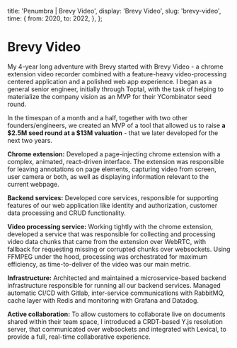   title: 'Penumbra | Brevy Video',
  display: 'Brevy Video',
  slug: 'brevy-video',
  time: {
    from: 2020,
    to: 2022,
  },
};

# Brevy Video
My 4-year long adventure with Brevy started with Brevy Video - a chrome extension video recorder combined with a feature-heavy video-processing centered application and a polished web app experience. I began as a general senior engineer, initially through Toptal, with the task of helping to materialize the company vision as an MVP for their YCombinator seed round.

In the timespan of a month and a half, together with two other founders/engineers, we created an MVP of a tool that allowed us to raise **a $2.5M seed round at a $13M valuation** - that we later developed for the next two years.

**Chrome extension:** Developed a page-injecting chrome extension with a complex, animated, react-driven interface. The extension was responsible for leaving annotations on page elements, capturing video from screen, user camera or both, as well as displaying information relevant to the current webpage.

**Backend services:** Developed core services, responsible for supporting features of our web application like identity and authorization, customer data processing and CRUD functionality.

**Video processing service:** Working tightly with the chrome extension, developed a service that was responsible for collecting and processing video data chunks that came from the extension over WebRTC, with fallback for requesting missing or corrupted chunks over websockets. Using FFMPEG under the hood, processing was orchestrated for maximum efficiency, as time-to-deliver of the video was our main metric.

**Infrastructure:** Architected and maintained a microservice-based backend infrastructure responsible for running all our backend services. Managed automatic CI/CD with Gitlab, inter-service communications with RabbitMQ, cache layer with Redis and monitoring with Grafana and Datadog.

**Active collaboration:** To allow customers to collaborate live on documents shared within their team space, I introduced a CRDT-based Y.js resolution server, that communicated over websockets and integrated with Lexical, to provide a full, real-time collaborative experience.

